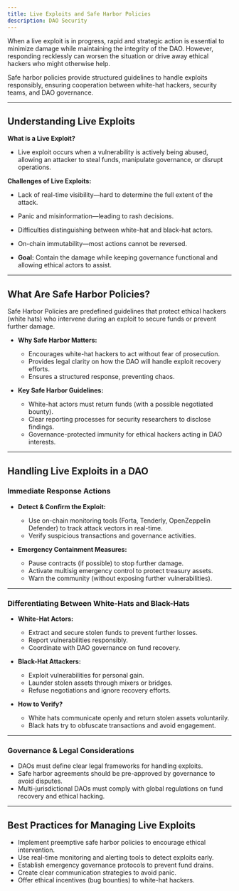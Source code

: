 ```yaml
---
title: Live Exploits and Safe Harbor Policies
description: DAO Security
---
```


When a live exploit is in progress, rapid and strategic action is essential to minimize damage while maintaining the integrity of the DAO. However, responding recklessly can worsen the situation or drive away ethical hackers who might otherwise help. 

Safe harbor policies provide structured guidelines to handle exploits responsibly, ensuring cooperation between white-hat hackers, security teams, and DAO governance.  

---

## Understanding Live Exploits  

**What is a Live Exploit?**  
  - Live exploit occurs when a vulnerability is actively being abused, allowing an attacker to steal funds, manipulate governance, or disrupt operations.  

**Challenges of Live Exploits:**  
  - Lack of real-time visibility—hard to determine the full extent of the attack.  
  - Panic and misinformation—leading to rash decisions.  
  - Difficulties distinguishing between white-hat and black-hat actors.  
  - On-chain immutability—most actions cannot be reversed.  

- **Goal:** Contain the damage while keeping governance functional and allowing ethical actors to assist.  

---

## What Are Safe Harbor Policies?  

Safe Harbor Policies are predefined guidelines that protect ethical hackers (white hats) who intervene during an exploit to secure funds or prevent further damage.  

- **Why Safe Harbor Matters:**  
  - Encourages white-hat hackers to act without fear of prosecution.  
  - Provides legal clarity on how the DAO will handle exploit recovery efforts.  
  - Ensures a structured response, preventing chaos.  

- **Key Safe Harbor Guidelines:**  
  - White-hat actors must return funds (with a possible negotiated bounty).  
  - Clear reporting processes for security researchers to disclose findings.  
  - Governance-protected immunity for ethical hackers acting in DAO interests.  

---

## Handling Live Exploits in a DAO  

### Immediate Response Actions  

- **Detect & Confirm the Exploit:**  
  - Use on-chain monitoring tools (Forta, Tenderly, OpenZeppelin Defender) to track attack vectors in real-time.  
  - Verify suspicious transactions and governance activities.  

- **Emergency Containment Measures:**  
  - Pause contracts (if possible) to stop further damage.  
  - Activate multisig emergency control to protect treasury assets.  
  - Warn the community (without exposing further vulnerabilities).  

---

### Differentiating Between White-Hats and Black-Hats  

- **White-Hat Actors:**  
  - Extract and secure stolen funds to prevent further losses.  
  - Report vulnerabilities responsibly.  
  - Coordinate with DAO governance on fund recovery.  

- **Black-Hat Attackers:**  
  - Exploit vulnerabilities for personal gain.  
  - Launder stolen assets through mixers or bridges.  
  - Refuse negotiations and ignore recovery efforts.  

- **How to Verify?**  
  - White hats communicate openly and return stolen assets voluntarily.  
  - Black hats try to obfuscate transactions and avoid engagement.  

---

### Governance & Legal Considerations  

- DAOs must define clear legal frameworks for handling exploits.  
- Safe harbor agreements should be pre-approved by governance to avoid disputes.  
- Multi-jurisdictional DAOs must comply with global regulations on fund recovery and ethical hacking.  

---

## Best Practices for Managing Live Exploits  

- Implement preemptive safe harbor policies to encourage ethical intervention.  
- Use real-time monitoring and alerting tools to detect exploits early.  
- Establish emergency governance protocols to prevent fund drains.  
- Create clear communication strategies to avoid panic.  
- Offer ethical incentives (bug bounties) to white-hat hackers.  

